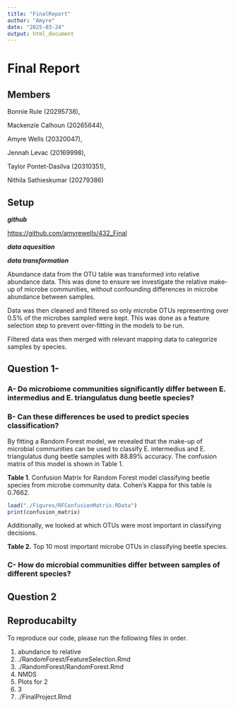 ```yaml
---
title: "FinalReport"
author: "Amyre"
date: "2025-03-24"
output: html_document
---
```


# Final Report

## Members

Bonnie Rule (20295738),

Mackenzie Calhoun (20265644),

Amyre Wells (20320047),

Jennah Levac (20169998),

Taylor Pontet-Dasilva (20310351),

Nithila Sathieskumar (20279386)

## Setup

***github***

<https://github.com/amyrewells/432_Final>

***data aquesition***

***data transformation***

Abundance data from the OTU table was transformed into relative abundance data. This was done to ensure we investigate the relative make-up of microbe communities, without confounding differences in microbe abundance between samples.

Data was then cleaned and filtered so only microbe OTUs representing over 0.5% of the microbes sampled were kept. This was done as a feature selection step to prevent over-fitting in the models to be run.

Filtered data was then merged with relevant mapping data to categorize samples by species.

## Question 1- 

### A- Do microbiome communities significantly differ between E. intermedius and E. triangulatus dung beetle species?

### B- Can these differences be used to predict species classification?

By fitting a Random Forest model, we revealed that the make-up of microbial communities can be used to classify E. intermedius and E. triangulatus dung beetle samples with 88.89% accuracy. The confusion matrix of this model is shown in Table 1.

**Table 1**. Confusion Matrix for Random Forest model classifying beetle species from microbe community data. Cohen's Kappa for this table is 0.7662.

```r
load("./Figures/RFConfusionMatrix.RData")
print(confusion_matrix)
```

Additionally, we looked at which OTUs were most important in classifying decisions.

**Table 2.** Top 10 most important microbe OTUs in classifying beetle species.

### C- How do microbial communities differ between samples of different species?

##  Question 2

## Reproducabilty 

To reproduce our code, please run the following files in order.

1.  abundance to relative
2.  ./RandomForest/FeatureSelection.Rmd
3.  ./RandomForest/RandomForest.Rmd
4.  NMDS
5.  Plots for 2
6.  3
7.  ./FinalProject.Rmd
